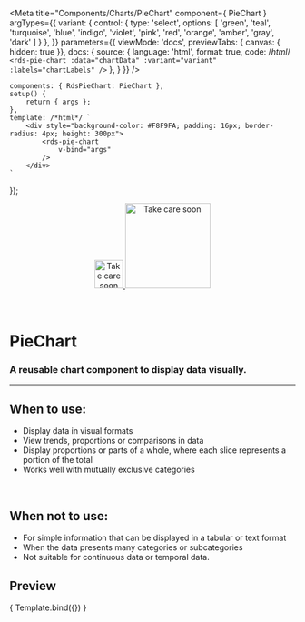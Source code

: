 
<Meta
	title="Components/Charts/PieChart"
	component={ PieChart }
	argTypes={{
		variant: {
			control: {
				type: 'select',
				options: [
				'green',
				'teal',
				'turquoise',
				'blue',
				'indigo',
				'violet',
				'pink',
				'red',
				'orange',
				'amber',
				'gray',
				'dark'
				]
			}
		},
	}}
	parameters={{
		viewMode: 'docs',
		previewTabs: { canvas: { hidden: true }},
		docs: {
			source: {
				language: 'html',
				format: true,
				code: /*html*/
`<rds-pie-chart
	:data="chartData"
	:variant="variant"
	:labels="chartLabels"
/>`
			},
		}
	}}
/>

	components: { RdsPieChart: PieChart },
	setup() {
		return { args };
	},
	template: /*html*/ `
		<div style="background-color: #F8F9FA; padding: 16px; border-radius: 4px; height: 300px">
			<rds-pie-chart
				v-bind="args"
			/>
		</div>
	`
});

<div align="center" style={{display: 'flex'}}>
    <a href="https://rahulaher.netlify.app">
        <img src="https://rahulaher.netlify.app/img/logo/glyph-black-colored.svg" alt="Take care soon" width="50" />
        <img src="https://rahulaher.netlify.app/img/logo/word-black-colored.svg" alt="Take care soon" width="150" />
    </a>
</div>

<br />
<br />

# PieChart

### A reusable chart component to display data visually.
---

## When to use:
- Display data in visual formats
- View trends, proportions or comparisons in data
- Display proportions or parts of a whole, where each slice represents a portion of the total
- Works well with mutually exclusive categories

<br />

## When not to use:
- For simple information that can be displayed in a tabular or text format
- When the data presents many categories or subcategories
- Not suitable for continuous data or temporal data.

## Preview

<Canvas>
	<Story
		name="PieChart"
		args={{
			labels: ['January', 'February', 'March', 'April', 'May'],
			colors: ['teal', 'violet', 'amber', 'blue', 'red'],
			variant: 'green',
			data: [
				{
					name: 'Echocardiogram',
					datasets: [
						{
							label: 'Exams carried out',
							data: [120, 220, 180, 320, 150],
						},
					]
				},
			],
	}}
>
	{ Template.bind({}) }
  </Story>
</Canvas>

<ArgsTable story="PieChart" />


